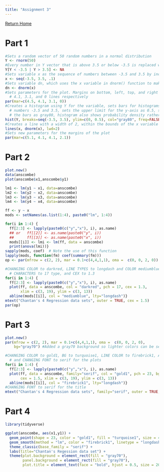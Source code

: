 ---
title: "Assignment 3"
---

[Return Home](index.qmd)

# Part 1

```{r, warning=FALSE, message=FALSE}
#Sets a random vector of 50 random numbers in a normal distribution
Y <- rnorm(50) 
#Every number in Y vector that is above 3.5 or below -3.5 is replaced with NA
Y[Y < -3.5 | Y > 3.5] <- NA 
#Sets variable x as the sequence of numbers between -3.5 and 3.5 by increments of 0.1
x <- seq(-3.5, 3.5, .1)
#Sets variable dn, which uses the x variable in dnorm() function to make a normal distribution
dn <- dnorm(x)
#Sets parameters for the plot. Margins on bottom, left, top, and right as 4.5, 
  # 4.1, 3.1, and 0 lines respectively
par(mar=c(4.5, 4.1, 3.1, 0))
#Creates a histogram using Y for the variable, sets bars for histograms as the default between 
  # numbers -3.5 and 3.5, sets the upper limit for the y-axis as 0.5, sets color for 
  # the bars as gray80, histogram also shows probability density rather than counts
hist(Y, breaks=seq(-3.5, 3.5), ylim=c(0, 0.5), col="gray80", freq=FALSE)
#Creates a line with a width of 2, within the bounds of the x variable in a normal distribution
lines(x, dnorm(x), lwd=2)
#Sets new parameters for the margins of the plot
par(mar=c(5.1, 4.1, 4.1, 2.1)) 
```

# Part 2

```{r, warning=FALSE, message=FALSE, results='hide'}
plot.new()
data(anscombe)
plot(anscombe$x1,anscombe$y1)

lm1 <- lm(y1 ~ x1, data=anscombe)
lm2 <- lm(y2 ~ x2, data=anscombe)
lm3 <- lm(y3 ~ x3, data=anscombe)
lm4 <- lm(y4 ~ x4, data=anscombe)

ff <- y ~ x
mods <- setNames(as.list(1:4), paste0("lm", 1:4))

for(i in 1:4) {
  ff[2:3] <- lapply(paste0(c("y","x"), i), as.name)
  ## or   ff[[2]] <- as.name(paste0("y", i))
  ##      ff[[3]] <- as.name(paste0("x", i))
  mods[[i]] <- lmi <- lm(ff, data = anscombe)
  print(anova(lmi))}
sapply(mods, coef)  # Note the use of this function
lapply(mods, function(fm) coef(summary(fm)))
op <- par(mfrow = c(2, 2), mar = 0.1+c(4,4,1,1), oma =  c(0, 0, 2, 0)) 

#CHANGING COLOR to darkred, LINE TYPES to longdash and COLOR mediumblue,
  # CHARACTERS to 17 type, and CEX to 1.3
for(i in 1:4) {
  ff[2:3] <- lapply(paste0(c("y","x"), i), as.name)
  plot(ff, data = anscombe, col = "darkred", pch = 17, cex = 1.3,
       xlim = c(3, 19), ylim = c(3, 13))
  abline(mods[[i]], col = "mediumblue", lty="longdash")}
mtext("Chantan's 4 Regression data sets", outer = TRUE, cex = 1.5)
par(op)
```

# Part 3

```{r, warning=FALSE, message=FALSE}
plot.new()
par(mfrow = c(2, 2), mar = 0.1+c(4,4,1,1), oma =  c(0, 0, 2, 0), 
    bg="gray70") #Added a gray70 background so lighter colors can be seen better

#CHANGING COLOR to gold1, BG to turquoise1, LINE COLOR to firebrick1, AND CHARACTERS to 23
  # and CHANGING FONT to serif for the plots
for(i in 1:4) {
  ff[2:3] <- lapply(paste0(c("y","x"), i), as.name)
  plot(ff, data = anscombe, family="serif", col = "gold1", pch = 23, bg = "turquoise1", 
       cex = 1.5, xlim = c(3, 19), ylim = c(3, 13))
  abline(mods[[i]], col = "firebrick1", lty="longdash")}
#CHANGING FONT to serif for the title
mtext("Chantan's 4 Regression data sets", family="serif", outer = TRUE, cex = 1.5)
```

# Part 4

```{r, warning=FALSE, message=FALSE}
library(tidyverse)

ggplot(anscombe, aes(x1,y1)) + 
  geom_point(shape = 23, color = "gold1", fill = "turquoise1", size = 4) + 
  geom_smooth(method = "lm", color = "firebrick1", linetype = "longdash", se = FALSE) + 
  theme_classic(base_family = "serif") + 
  labs(title="Chantan's Regession data set") + 
  theme(plot.background = element_rect(fill = "gray70"), 
        panel.background = element_rect(fill = "gray70"),
        plot.title = element_text(face = "bold", hjust = 0.5, size = 20))

```
